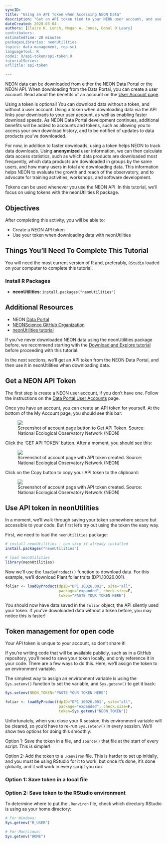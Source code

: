 ```yaml
---
syncID: 
title: "Using an API Token when Accessing NEON Data"
description: "Get an API token tied to your NEON user account, and use it for faster download speeds when accessing NEON data via the neonUtilities package."
dateCreated: 2020-05-04
authors: [Claire K. Lunch, Megan A. Jones, Donal O'Leary]
contributors:
estimatedTime: 20 minutes
packagesLibraries: neonUtilities
topics: data-management, rep-sci
languageTool: R
code1: R/api-token/api-token.R
tutorialSeries:
urlTitle: api-token

---
```


NEON data can be downloaded from either the NEON Data Portal or the NEON API. 
When downloading from the Data Portal, you can create a user account. Read 
about the benefits of an account on the <a href="https://www.neonscience.org/data/about-data/data-portal-user-accounts" target="_blank">User Account page</a>.

Using a token is optional! You can download data without a token, and 
without a user account. Using a token when downloading data via the API links 
your downloads to your user account, as well as enabling faster download 
speeds. As NEON Data Portal development continues, additional benefits will 
be added to accounts and tokens, such as allowing you to access your own 
download history, and to be notified of updates to data products you've 
downloaded.

For now, in addition to faster downloads, using a token helps NEON to track 
data downloads. Using **anonymized** user information, we can then calculate 
data access statistics, such as which data products are downloaded most 
frequently, which data products are downloaded in groups by the same users, 
and how many users in total are downloading data. This information helps NEON 
to evaluate the growth and reach of the observatory, and to advocate for 
training activities, workshops, and software development.

Tokens can be used whenever you use the NEON API. In this tutorial, we'll 
focus on using tokens with the neonUtilities R package.

<div id="ds-objectives" markdown="1">

## Objectives
After completing this activity, you will be able to:

 * Create a NEON API token 
 * Use your token when downloading data with neonUtilities 

## Things You’ll Need To Complete This Tutorial
You will need the most current version of R and, preferably, `RStudio` loaded
on your computer to complete this tutorial.

### Install R Packages

* **neonUtilities:** `install.packages("neonUtilities")`

## Additional Resources

* NEON <a href="http://data.neonscience.org" target="_blank"> Data Portal </a>
* <a href="https://github.com/NEONScience" target="_blank">NEONScience GitHub Organization</a>
* <a href="https://www.neonscience.org/neonDataStackR" target="_blank">neonUtilities tutorial</a>

</div>

If you've never downloaded NEON data using the neonUtilities package before, 
we recommend starting with the <a href="https://www.neonscience.org/download-explore-neon-data" target="_blank">Download and Explore tutorial</a> before proceeding with this tutorial.

In the next sections, we'll get an API token from the NEON Data Portal, and 
then use it in neonUtilities when downloading data.

## Get a NEON API Token 

The first step is create a NEON user account, if you don't have one. 
Follow the instructions on the <a href="https://www.neonscience.org/data/about-data/data-portal-user-accounts" target="_blank">Data Portal User Accounts</a> page.

Once you have an account, you can create an API token for yourself. At 
the bottom of the My Account page, you should see this bar: 

<figure>
	<a href="{{ site.baseurl }}/images/NEON-api-token/get-api-token-button.png">
	<img src="{{ site.baseurl }}/images/NEON-api-token/get-api-token-button.png"></a>
	<figcaption>Screenshot of account page button to Get API Token. 
	Source: National Ecological Observatory Network (NEON)
	</figcaption>
</figure>

Click the 'GET API TOKEN' button. After a moment, you should see this:

<figure>
	<a href="{{ site.baseurl }}/images/NEON-api-token/api-token-view.png">
	<img src="{{ site.baseurl }}/images/NEON-api-token/api-token-view.png"></a>
	<figcaption>Screenshot of account page with API token created. 
	Source: National Ecological Observatory Network (NEON)
	</figcaption>
</figure>

Click on the Copy button to copy your API token to the clipboard:

<figure>
	<a href="{{ site.baseurl }}/images/NEON-api-token/api-token-copy-button.png">
	<img src="{{ site.baseurl }}/images/NEON-api-token/api-token-copy-button.png"></a>
	<figcaption>Screenshot of account page with API token created. 
	Source: National Ecological Observatory Network (NEON)
	</figcaption>
</figure>

## Use API token in neonUtilities 

In a moment, we'll walk through saving your token somewhere secure but 
accessible to your code. But first let's try out using the token the easy 
way.

First, we need to load the `neonUtilities` package:

```r

# install neonUtilities - can skip if already installed
install.packages("neonUtilities")

# load neonUtilities
library(neonUtilities)

```

Now we'll use the `loadByProduct()` function to download data. For 
this example, we'll download Plant foliar traits (DP1.10026.001).

```r

foliar <- loadByProduct(dpID="DP1.10026.001", site="all", 
                        package="expanded", check.size=F,
                        token="PASTE YOUR TOKEN HERE")

```

You should now have data saved in the `foliar` object; the API 
silently used your token. If you've downloaded data without a 
token before, you may notice this is faster!

## Token management for open code

Your API token is unique to your account, so don't share it!

If you're writing code that will be available publicly, such as in a GitHub 
repository, you'll need to save your token locally, and only reference it in 
your code. There are a few ways to do this. Here, we'll assign the token to 
an environment variable.

The simplest way to assign an environment variable is using the `Sys.setenv()` 
function to set the variable, and `Sys.getenv()` to get it back:

```r

Sys.setenv(NEON_TOKEN="PASTE YOUR TOKEN HERE")

foliar <- loadByProduct(dpID="DP1.10026.001", site="all", 
                        package="expanded", check.size=F,
                        token=Sys.getenv("NEON_TOKEN"))

```

Unfortunately, when you close your R session, this environment variable will 
be cleared, so you'd have to re-run `Sys.setenv()` in every session. We'll 
show two options for doing this smoothly:

Option 1: Save the token in a file, and `source()` that file at the start of 
every script. This is simpler!

Option 2: Add the token to a `.Renviron` file. This is harder to set up 
initially, and you must be using RStudio for it to work, but once it's done, 
it's done globally, and it will work in every script you run.

### Option 1: Save token in a local file



### Option 2: Save token to the RStudio environment

To determine where to put the `.Renviron` file, check which directory RStudio 
is using as your home directory:

```r

# For Windows:
Sys.getenv("R_USER")

# For Mac/Linux:
Sys.getenv("HOME")

```




